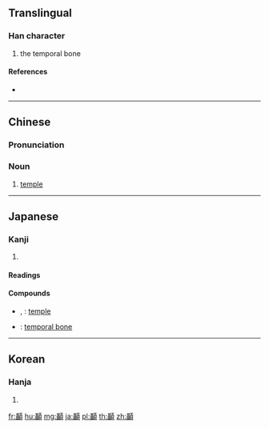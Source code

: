 {{character info/new}}
{{also|颞}}
==Translingual==

===Han character===
{{Han char|rn=181|rad=頁|as=18|sn=27|four=11186|canj=SJMBC|ids=⿰聶頁}}

# the temporal bone

====References====
* {{Han ref|kx=1410.420|dkj=43750|dj=1930.140|hdz=74397.100|uh=9873}}

----

==Chinese==
{{zh-forms|s=颞}}
{{wikipedia|lang=zh}}

===Pronunciation===
{{zh-pron
|m=niè
|c=nip6
|cat=n
}}

===Noun===
{{zh-noun}}

# {{lb|zh|anatomy}} [[temple]]

----

==Japanese==

===Kanji===
{{ja-kanji|grade=|rs=頁18}}

# {{defn|lang=ja|sort=頁18}}

====Readings====
{{ja-readings|goon=[[にょう]](nyō)|kanon=[[じょう]] (jō)|kanyoon=[[しょう]] (shō)}}

====Compounds====
{{der-top|Compounds}}
* {{ja-r|顳顬|こめかみ}}, {{ja-r|顳顬|しょうじゅ}}: [[temple]] {{gloss|region of skull}}
* {{ja-r|顳顬骨|しょうじゅこつ}}: [[temporal bone]]
{{der-bottom}}

----

==Korean==

===Hanja===
{{ko-hanja|hangeul=섭|eumhun=|rv=seop|mr=sŏp|y=sep}}

# {{defn|lang=ko|sort=頁18}}

[[fr:顳]]
[[hu:顳]]
[[mg:顳]]
[[ja:顳]]
[[pl:顳]]
[[th:顳]]
[[zh:顳]]